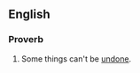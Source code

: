 ==English==

===Proverb===
{{head|en|proverb|head=[[you]] [[can't]] [[unring]] a [[bell]]}}

# Some things can't be [[undone]].